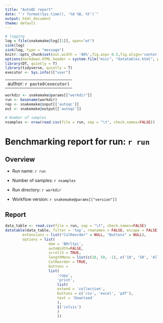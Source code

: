 ---
title: "AutoQC report"
date: "`r format(Sys.time(), '%d %B, %Y')`"
output: html_document
theme: default
---

<style type="text/css">
.main-container {
  max-width: 1800px;
  margin-left: auto;
  margin-right: auto;
}
</style>

```{r setup, include=FALSE}
# logging
log = file(snakemake@log[[1]], open="wt")
sink(log)
sink(log, type = "message")
knitr::opts_chunk$set(out.width = '80%',fig.asp= 0.5,fig.align='center',echo=FALSE, warning=FALSE, message=FALSE)
options(markdown.HTML.header = system.file("misc", "datatables.html", package = "knitr"))
library(DT, quietly = T)
library(tidyverse, quietly = T)
executor <- Sys.info()["user"]
```

---
author: `r paste0(executor)`
---

```{r init}
workdir <- snakemake@params[["workdir"]]
run <- basename(workdir)
rep <- snakemake@input[['autoqc']]
out <- snakemake@output[['autoqc']]

# Number of samples
nsamples <- nrow(read.csv(file = run, sep = "\t", check.names=FALSE))
```


# Benchmarking report for run: `r run` {.tabset}

## Overview

* Run name: `r run`

* Number of samples: `r nsamples`

* Run directory: `r workdir`

* Workflow version: `r snakemake@params[["version"]]`

## Report

```{r report}
data_table <- read.csv(file = run, sep = "\t", check.names=FALSE)
datatable(data_table, filter = 'top', rownames = FALSE, escape = FALSE,
		extensions = list("ColReorder" = NULL, "Buttons" = NULL),
		options = list(	
					dom = 'BRrltpi',
					autoWidth=FALSE,
					scrollX = TRUE,
					lengthMenu = list(c(10, 50, -1), c('10', '50', 'All')),
					ColReorder = TRUE,
					buttons =
					list(
						'copy',
						'print',
						list(
						extend = 'collection',
						buttons = c('csv', 'excel', 'pdf'),
						text = 'Download'
						),
						I('colvis')
						)
						))
```

